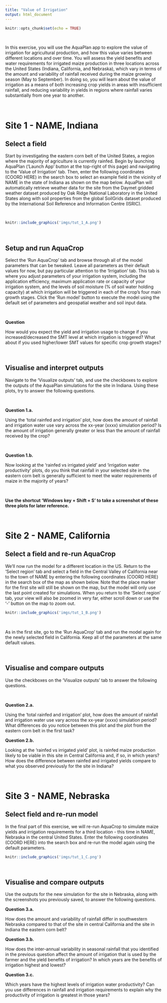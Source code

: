 ```yaml
---
title: "Value of Irrigation"
output: html_document
---
```


```r
knitr::opts_chunk$set(echo = TRUE)
```

\

In this exercise, you will use the AquaPlan app to explore the value of irrigation for agricultural production, and how this value varies between different locations and over time. You will assess the yield benefits and water requirements for irrigated maize production in three locations across the United States (Indiana, California, and Nebraska), which vary in terms of the amount and variability of rainfall received during the maize growing season (May to September). In doing so, you will learn about the value of irrigation as a means of both increasing crop yields in areas with insufficient rainfall, and reducing variability in yields in regions where rainfall varies substantially from one year to another. 

\

# Site 1 - NAME, Indiana

## Select a field
Start by investigating the eastern corn belt of the United States, a region where the majority of agriculture is currently rainfed. Begin by launching AquaPlan ('Launch App' button at the top-right of this page) and navigating to the 'Value of Irrigation' tab. Then, enter the following coordinates (COORD HERE) in the search box to select an example field in the vicinity of NAME in the state of Indiana as shown on the map below. AquaPlan will automatically retrieve weather data for the site from the Daymet gridded weather dataset produced by Oak Ridge National Laboratory in the United States along with soil properties from the global SoilGrids dataset produced by the International Soil Reference and Information Centre (ISRIC).

<!-- N.B. doesn't seem like expectations of low irri requirement are met in this region? -->

\

```r
knitr::include_graphics('imgs/tut_1_A.png')
```

\

## Setup and run AquaCrop
Select the 'Run AquaCrop' tab and browse through all of the model parameters that can be tweaked. Leave all parameters as their default values for now, but pay particular attention to the 'Irrigation' tab. This tab is where you adjust parameters of your irrigation system, including the application efficiency, maximum application rate or capacity of your irrigation system, and the levels of soil moisture (\% of soil water holding capacity) at which irrigation will be triggered in each of the crop's four main growth stages. Click the 'Run model' button to execute the model using the default set of parameters and geospatial weather and soil input data.

\

:::: {.whitebox .question data-latex="{question}"}
**Question**

How would you expect the yield and irrigation usage to change if you increased/decreased the SMT level at which irrigation is triggered? What about if you used higher/lower SMT values for specific crop growth stages?
::::

\

<!-- could add breakdown of each slider/parameter set here? -->

## Visualise and interpret outputs
Navigate to the 'Visualize outputs' tab, and use the checkboxes to explore the outputs of the AquaPlan simulations for the site in Indiana. Using these plots, try to answer the following questions.

\

:::: {.whitebox .question data-latex="{question}"}
**Question 1.a.**

Using the 'total rainfed and irrigation' plot, how does the amount of rainfall and irrigation water use vary across the xx-year (xxxx) simulation period? Is the amount of irrigation generally greater or less than the amount of rainfall received by the crop?

::::

\

:::: {.whitebox .question data-latex="{question}"}
**Question 1.b.**

Now looking at the 'rainfed vs irrigated yield' and 'irrigation water productivity' plots, do you think that rainfall in your selected site in the eastern corn belt is generally sufficient to meet the water requirements of maize in the majority of years?

::::

\

**Use the shortcut 'Windows key + Shift + S' to take a screenshot of these three plots for later reference.**

\


# Site 2 - NAME, California
## Select a field and re-run AquaCrop
We'll now run the model for a different location in the US. Return to the 'Select region' tab and select a field in the Central Valley of California near to the town of NAME by entering the following coordinates (COORD HERE) in the search box of the map as shown below. Note that the place marker for the first site will still be shown on the map, but the model will only use the last point created for simulations. When you return to the 'Select region' tab, your view will also be zoomed in very far, either scroll down or use the '-' button on the map to zoom out.

```r
knitr::include_graphics('imgs/tut_1_B.png')
```

\ 

As in the first site, go to the 'Run AquaCrop' tab and run the model again for the newly selected field in California. Keep all of the parameters at the same default values. 

\

## Visualise and compare outputs
Use the checkboxes on the 'Visualize outputs' tab to answer the following questions.

\

:::: {.whitebox .question data-latex="{question}"}
**Question 2.a.**

Using the 'total rainfed and irrigation' plot, how does the amount of rainfall and irrigation water use vary across the xx-year (xxxx) simulation period? What differences do you notice between this plot and the plot from the eastern corn belt in the first task?

::::


:::: {.whitebox .question data-latex="{question}"}
**Question 2.b.**

Looking at the 'rainfed vs irrigated yield' plot, is rainfed maize production likely to be viable in this site in Central California and, if so, in which years? How does the difference between rainfed and irrigated yields compare to what you observed previously for the site in Indiana?

::::

\

# Site 3 - NAME, Nebraska

## Select field and re-run model
In the final part of this exercise, we will re-run AquaCrop to simulate maize yields and irrigation requirements for a third location - this time in NAME, Nebraska in the central United States. Enter the following coordinates (COORD HERE) into the search box and re-run the model again using the default parameters. 

```r
knitr::include_graphics('imgs/tut_1_C.png')
```

\

## Visualise and compare outputs

Use the outputs for the new simulation for the site in Nebraska, along with the screenshots you previously saved, to answer the following questions.

:::: {.whitebox .question data-latex="{question}"}
**Question 3.a.**

How does the amount and variability of rainfall differ in southwestern Nebraska compared to that of the site in central California and the site in Indiana the eastern corn belt?   

::::



:::: {.whitebox .question data-latex="{question}"}
**Question 3.b.**

How does the inter-annual variability in seasonal rainfall that you identified in the previous question affect the amount of irrigation that is used by the farmer and the yield benefits of irrigation? In which years are the benefits of irrigation highest and lowest? 

::::



:::: {.whitebox .question data-latex="{question}"}
**Question 3.c.**

Which years have the highest levels of irrigation water productivity? Can you use differences in rainfall and irrigation requirements to explain why the productivity of irrigation is greatest in those years?

::::

